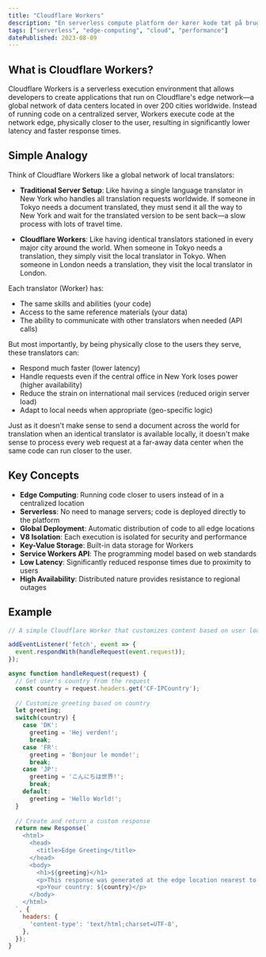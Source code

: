 ```yaml
---
title: "Cloudflare Workers"
description: "En serverless compute platform der kører kode tæt på brugerne på Cloudflares globale netværk af datacentre."
tags: ["serverless", "edge-computing", "cloud", "performance"]
datePublished: 2023-08-09
---
```


## What is Cloudflare Workers?

Cloudflare Workers is a serverless execution environment that allows developers to create applications that run on Cloudflare's edge network—a global network of data centers located in over 200 cities worldwide. Instead of running code on a centralized server, Workers execute code at the network edge, physically closer to the user, resulting in significantly lower latency and faster response times.

## Simple Analogy

Think of Cloudflare Workers like a global network of local translators:

- **Traditional Server Setup**: Like having a single language translator in New York who handles all translation requests worldwide. If someone in Tokyo needs a document translated, they must send it all the way to New York and wait for the translated version to be sent back—a slow process with lots of travel time.

- **Cloudflare Workers**: Like having identical translators stationed in every major city around the world. When someone in Tokyo needs a translation, they simply visit the local translator in Tokyo. When someone in London needs a translation, they visit the local translator in London.

Each translator (Worker) has:
- The same skills and abilities (your code)
- Access to the same reference materials (your data)
- The ability to communicate with other translators when needed (API calls)

But most importantly, by being physically close to the users they serve, these translators can:
- Respond much faster (lower latency)
- Handle requests even if the central office in New York loses power (higher availability)
- Reduce the strain on international mail services (reduced origin server load)
- Adapt to local needs when appropriate (geo-specific logic)

Just as it doesn't make sense to send a document across the world for translation when an identical translator is available locally, it doesn't make sense to process every web request at a far-away data center when the same code can run closer to the user.

## Key Concepts

- **Edge Computing**: Running code closer to users instead of in a centralized location
- **Serverless**: No need to manage servers; code is deployed directly to the platform
- **Global Deployment**: Automatic distribution of code to all edge locations
- **V8 Isolation**: Each execution is isolated for security and performance
- **Key-Value Storage**: Built-in data storage for Workers
- **Service Workers API**: The programming model based on web standards
- **Low Latency**: Significantly reduced response times due to proximity to users
- **High Availability**: Distributed nature provides resistance to regional outages

## Example

```javascript
// A simple Cloudflare Worker that customizes content based on user location

addEventListener('fetch', event => {
  event.respondWith(handleRequest(event.request));
});

async function handleRequest(request) {
  // Get user's country from the request
  const country = request.headers.get('CF-IPCountry');
  
  // Customize greeting based on country
  let greeting;
  switch(country) {
    case 'DK':
      greeting = 'Hej verden!';
      break;
    case 'FR':
      greeting = 'Bonjour le monde!';
      break;
    case 'JP':
      greeting = 'こんにちは世界!';
      break;
    default:
      greeting = 'Hello World!';
  }
  
  // Create and return a custom response
  return new Response(`
    <html>
      <head>
        <title>Edge Greeting</title>
      </head>
      <body>
        <h1>${greeting}</h1>
        <p>This response was generated at the edge location nearest to you.</p>
        <p>Your country: ${country}</p>
      </body>
    </html>
  `, {
    headers: {
      'content-type': 'text/html;charset=UTF-8',
    },
  });
}
``` 